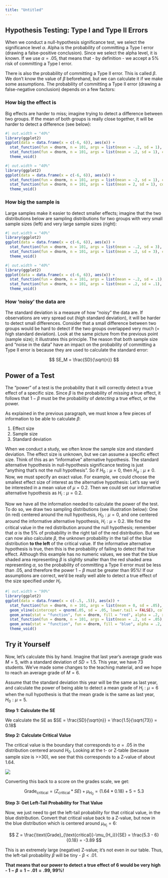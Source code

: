 ```yaml
---
title: "Untitled"
---
```


## Hypothesis Testing: Type I and Type II Errors

When we conduct a null-hypothesis significance test,
we select the significance level $\alpha$.
Alpha is the probability of committing a Type I error (drawing a false-positive conclusion).
Since we select the alpha level, it is known.
If we use $\alpha = .05$, that means that - by definition - we accept a 5% risk of committing a Type I error.

There is also the probability of committing a Type II error.
This is called $\beta$.
We don't know the value of $\beta$ beforehand, but we can calculate it if we make some assumptions.
The probability of committing a Type II error (drawing a false-negative conclusion) depends on a few factors:

### How big the effect is

Big effects are harder to miss; imagine trying to detect a difference between two groups.
If the mean of both groups is really close together, it will be harder to detect a difference (see below):

::: {#fig-effectsize layout-ncol=2}

```r
#| out.width = "40%"
library(ggplot2)
ggplot(data = data.frame(x = c(-6, 6)), aes(x)) +
  stat_function(fun = dnorm, n = 101, args = list(mean = -.2, sd = 1), color = "red") +
  stat_function(fun = dnorm, n = 101, args = list(mean = .2, sd = 1), color = "blue") +
  theme_void()
```

```r
#| out.width = "40%"
library(ggplot2)
ggplot(data = data.frame(x = c(-6, 6)), aes(x)) +
  stat_function(fun = dnorm, n = 101, args = list(mean = -2, sd = 1), color = "red") +
  stat_function(fun = dnorm, n = 101, args = list(mean = 2, sd = 1), color = "blue") +
  theme_void()
```

:::


### How big the sample is

Large samples make it easier to detect smaller effects;
imagine that the two distributions below are sampling distributions for two groups
with very small sample sizes (left) and very large sample sizes (right):

::: {#fig-effectsize layout-ncol=2}

```r
#| out.width = "40%"
library(ggplot2)
ggplot(data = data.frame(x = c(-6, 6)), aes(x)) +
  stat_function(fun = dnorm, n = 101, args = list(mean = -.2, sd = 3), color = "red") +
  stat_function(fun = dnorm, n = 101, args = list(mean = .2, sd = 3), color = "blue") +
  theme_void()

```

```r
#| out.width = "40%"
library(ggplot2)
ggplot(data = data.frame(x = c(-6, 6)), aes(x)) +
  stat_function(fun = dnorm, n = 101, args = list(mean = -.2, sd = .1), color = "red") +
  stat_function(fun = dnorm, n = 101, args = list(mean = .2, sd = .1), color = "blue") +
  theme_void()
```

:::

### How 'noisy' the data are

The standard deviation is a measure of how "noisy" the data are.
If observations are very spread out (high standard deviation), it will be harder to detect small differences. Consider that a small difference between two groups would be hard to detect if the two groups overlapped very much (= high standard deviation).
Look at the same picture from the previous point (sample size); it illustrates this principle.
The reason that both sample size and "noise in the data" have an impact on the probability of committing a Type II error is because they are used to calculate the standard error:

$$
SE_M = \frac{SD}{\sqrt{n}}
$$

## Power of a Test


The "power" of a test is the probability that it will correctly detect a true effect of a specific size.
Since $\beta$ is the probability of *missing* a true effect,
it follows that $1-\beta$ must be the probability of *detecting* a true effect, or the power.

As explained in the previous paragraph, we must know a few pieces of information to be able to calculate $\beta$:

1. Effect size
2. Sample size
3. Standard deviation

When we conduct a study, we often know the sample size and standard deviation.
The effect size is unknown, but we can assume a specific effect size.
Think of this as an "informative" alternative hypothesis.
The standard alternative hypothesis in null-hypothesis significance testing is just "anything that's not the null hypothesis".
So if $H_0: \mu = 0$, then $H_a: \mu \neq 0$.
Now, we must specify an exact value.
For example, we could choose the smallest effect size of interest as the alternative hypothesis:
Let's say we'd be interested in a mean value of $\mu = 0.2$.
Then we could set our informative alternative hypothesis as $H_i: \mu = 0.2$.

Now we have all the information needed to calculate the power of the test.
To do so, we draw two sampling distributions (see illustration below):
One (in red) centered around the null hypothesis, $H_0: \mu = 0$, and one centered around the informative alternative hypothesis, $H_i: \mu = 0.2$.
We find the critical value in the red distribution around the null hypothesis;
remember that $\alpha$ is the 5% of probability in the right tail of the red distribution.
But we can now also calculate $\beta$, the unknown probability in the tail of the blue distribution **to the left** of the critical value.
If the informative alternative hypothesis is true, then this is the probability of failing to detect that true effect.
Although this example has no numeric values, we see that the blue shaded area representing $\beta$ is slightly smaller than the red shaded area representing $\alpha$, so the probability of committing a Type II error must be less than .05, and therefore the power $1-\beta$ must be greater than 95%! If our assumptions are correct, we'd be really well able to detect a true effect of the size specified under $H_i$.

```r
#| out.width = "90%"
library(ggplot2)
ggplot(data = data.frame(x = c(-.5, .5)), aes(x)) +
  stat_function(fun = dnorm, n = 101, args = list(mean = 0, sd = .05), color = "red") +
  geom_vline(xintercept = qnorm(.05, sd = .05, lower.tail = FALSE), color = "black") +
  geom_area(stat = "function", fun = dnorm, fill = "red", alpha = .2, xlim = c(qnorm(.05, sd = .05, lower.tail = FALSE), .5), args = list(mean = 0, sd = .05)) +
  stat_function(fun = dnorm, n = 101, args = list(mean = .2, sd = .05), color = "blue") +
  geom_area(stat = "function", fun = dnorm, fill = "blue", alpha = .2, xlim = c(-.5, qnorm(.05, sd = .05, lower.tail = FALSE)), args = list(mean = .2, sd = .05)) +
  theme_void()
```

## Try it Yourself

Now, let's calculate this by hand.
Imagine that last year's average grade was $M = 5$, with a standard deviation of $SD = 1.5$.
This year, we have 73 students.
We've made some changes to the teaching material, and we hope to reach an average grade of $M = 6$.

Assume that the standard deviation this year will be the same as last year, and calculate the power of being able to detect a mean grade of $H_i: \mu = 6$ when the null hypothesis is that the mean grade is the same as last year, $H_0: \mu = 5$.

**Step 1: Calculate the SE**

We calculate the SE as $SE = \frac{SD}{\sqrt{n}} = \frac{1.5}{\sqrt{73}} = 0.18$

**Step 2: Calculate Critical Value**

The critical value is the boundary that corresponds to $\alpha = .05$ in the distribution centered around $H_0$.
Looking at the t- or Z-table (because sample size is >>30),
we see that this corresponds to a Z-value of about 1.64.

![](./z-05.png)

Converting this back to a score on the grades scale, we get:

$$
\text{Grade}_{\text{critical}} = (Z_{\text{critical}} * SE) + \mu_{H_0} = (1.64 * 0.18) + 5 = 5.3
$$

**Step 3: Get Left-Tail Probability for That Value**

Now, we just need to get the left-tail probability for that critical value, in the blue distribution.
Convert that critical value back to a Z-value, but now in the blue distribution which is centered around $\mu_{H_i} = 6$:

$$
Z = \frac{\text{Grade}_{\text{critical}}-\mu_{H_i}}{SE} = \frac{5.3 - 6}{0.18}  = -3.89
$$

This is an extremely large (negative) Z-value; it's not even in our table.
Thus, the left-tail probability $\beta$ will be tiny - $\beta < .01$.

**That means that our power to detect a true effect of 6 would be very high - $1-\beta = 1-.01 = .99$, 99%!**

